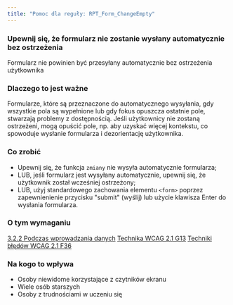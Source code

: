 ```yaml
---
title: "Pomoc dla reguły: RPT_Form_ChangeEmpty"
---
```


<div className="toolHelp">
<Row>
<Column colLg={16} colMd={8} colSm={4} className="toolHead">

### Upewnij się, że formularz nie zostanie wysłany automatycznie bez ostrzeżenia

<div id="locLevel"></div>

Formularz nie powinien być przesyłany automatycznie bez ostrzeżenia użytkownika

</Column>
</Row>
<Row>
<Column colLg={11} colMd={5} colSm={4} className="toolMain">

### Dlaczego to jest ważne

Formularze, które są przeznaczone do automatycznego wysyłania, gdy wszystkie pola są wypełnione lub gdy fokus opuszcza ostatnie pole, stwarzają problemy z dostępnością. Jeśli użytkownicy nie zostaną ostrzeżeni, mogą opuścić pole, np. aby uzyskać więcej kontekstu, co spowoduje wysłanie formularza i dezorientację użytkownika.


<div id="locSnippet"></div>

### Co zrobić

* Upewnij się, że funkcja `zmiany` nie wysyła automatycznie formularza;
* LUB, jeśli formularz jest wysyłany automatycznie, upewnij się, że użytkownik został wcześniej ostrzeżony;
* LUB, użyj standardowego zachowania elementu `<form>` poprzez zapewnienienie przycisku "submit" (wyślij) lub użycie klawisza Enter do wysłania formularza.

</Column>
<Column colLg={5} colMd={3} colSm={4} className="toolLeft">

### O tym wymaganiu

[3.2.2 Podczas wprowadzania danych](http://www.ibm.com/able/guidelines/ci162/on_input.html)
[Technika WCAG 2.1 G13](https://www.w3.org/WAI/WCAG21/Techniques/general/G13)
[Techniki błędów WCAG 2.1 F36](https://www.w3.org/WAI/WCAG21/Techniques/failures/F36)

### Na kogo to wpływa

* Osoby niewidome korzystające z czytników ekranu
* Wiele osób starszych
* Osoby z trudnościami w uczeniu się

</Column>
</Row>
</div>
